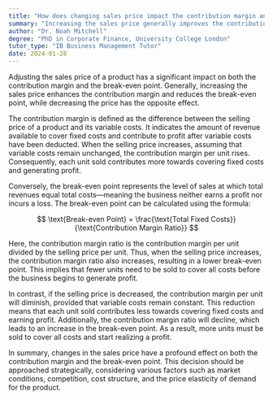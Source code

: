 ```yaml
---
title: "How does changing sales price impact the contribution margin and break-even point?"
summary: "Increasing the sales price generally improves the contribution margin and reduces the break-even point, while decreasing the price has the opposite effect."
author: "Dr. Noah Mitchell"
degree: "PhD in Corporate Finance, University College London"
tutor_type: "IB Business Management Tutor"
date: 2024-01-28
---
```


Adjusting the sales price of a product has a significant impact on both the contribution margin and the break-even point. Generally, increasing the sales price enhances the contribution margin and reduces the break-even point, while decreasing the price has the opposite effect.

The contribution margin is defined as the difference between the selling price of a product and its variable costs. It indicates the amount of revenue available to cover fixed costs and contribute to profit after variable costs have been deducted. When the selling price increases, assuming that variable costs remain unchanged, the contribution margin per unit rises. Consequently, each unit sold contributes more towards covering fixed costs and generating profit.

Conversely, the break-even point represents the level of sales at which total revenues equal total costs—meaning the business neither earns a profit nor incurs a loss. The break-even point can be calculated using the formula:

$$
\text{Break-even Point} = \frac{\text{Total Fixed Costs}}{\text{Contribution Margin Ratio}}
$$

Here, the contribution margin ratio is the contribution margin per unit divided by the selling price per unit. Thus, when the selling price increases, the contribution margin ratio also increases, resulting in a lower break-even point. This implies that fewer units need to be sold to cover all costs before the business begins to generate profit.

In contrast, if the selling price is decreased, the contribution margin per unit will diminish, provided that variable costs remain constant. This reduction means that each unit sold contributes less towards covering fixed costs and earning profit. Additionally, the contribution margin ratio will decline, which leads to an increase in the break-even point. As a result, more units must be sold to cover all costs and start realizing a profit.

In summary, changes in the sales price have a profound effect on both the contribution margin and the break-even point. This decision should be approached strategically, considering various factors such as market conditions, competition, cost structure, and the price elasticity of demand for the product.
    